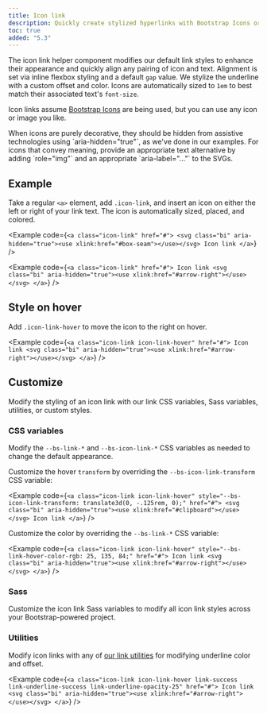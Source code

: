 ```yaml
---
title: Icon link
description: Quickly create stylized hyperlinks with Bootstrap Icons or other icons.
toc: true
added: "5.3"
---
```


The icon link helper component modifies our default link styles to enhance their appearance and quickly align any pairing of icon and text. Alignment is set via inline flexbox styling and a default `gap` value. We stylize the underline with a custom offset and color. Icons are automatically sized to `1em` to best match their associated text's `font-size`.

Icon links assume [Bootstrap Icons](https://icons.getbootstrap.com) are being used, but you can use any icon or image you like.

<Callout>
When icons are purely decorative, they should be hidden from assistive technologies using `aria-hidden="true"`, as we've done in our examples. For icons that convey meaning, provide an appropriate text alternative by adding `role="img"` and an appropriate `aria-label="..."` to the SVGs.
</Callout>

## Example

Take a regular `<a>` element, add `.icon-link`, and insert an icon on either the left or right of your link text. The icon is automatically sized, placed, and colored.

<Example code={`<a class="icon-link" href="#">
  <svg class="bi" aria-hidden="true"><use xlink:href="#box-seam"></use></svg>
  Icon link
</a>`} />

<Example code={`<a class="icon-link" href="#">
  Icon link
  <svg class="bi" aria-hidden="true"><use xlink:href="#arrow-right"></use></svg>
</a>`} />

## Style on hover

Add `.icon-link-hover` to move the icon to the right on hover.

<Example code={`<a class="icon-link icon-link-hover" href="#">
  Icon link
  <svg class="bi" aria-hidden="true"><use xlink:href="#arrow-right"></use></svg>
</a>`} />

## Customize

Modify the styling of an icon link with our link CSS variables, Sass variables, utilities, or custom styles.

### CSS variables

Modify the `--bs-link-*` and `--bs-icon-link-*` CSS variables as needed to change the default appearance.

Customize the hover `transform` by overriding the `--bs-icon-link-transform` CSS variable:

<Example code={`<a class="icon-link icon-link-hover" style="--bs-icon-link-transform: translate3d(0, -.125rem, 0);" href="#">
  <svg class="bi" aria-hidden="true"><use xlink:href="#clipboard"></use></svg>
  Icon link
</a>`} />

Customize the color by overriding the `--bs-link-*` CSS variable:

<Example code={`<a class="icon-link icon-link-hover" style="--bs-link-hover-color-rgb: 25, 135, 84;" href="#">
  Icon link
  <svg class="bi" aria-hidden="true"><use xlink:href="#arrow-right"></use></svg>
</a>`} />

### Sass

Customize the icon link Sass variables to modify all icon link styles across your Bootstrap-powered project.

<ScssDocs name="icon-link-variables" file="scss/_variables.scss" />

### Utilities

Modify icon links with any of [our link utilities]([[docsref:/utilities/link/]]) for modifying underline color and offset.

<Example code={`<a class="icon-link icon-link-hover link-success link-underline-success link-underline-opacity-25" href="#">
  Icon link
  <svg class="bi" aria-hidden="true"><use xlink:href="#arrow-right"></use></svg>
</a>`} />

